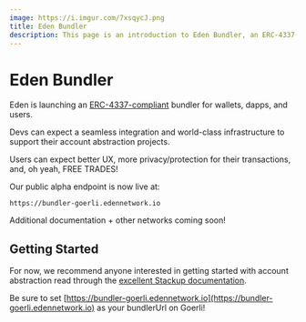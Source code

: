 ```yaml
---
image: https://i.imgur.com/7xsqycJ.png
title: Eden Bundler
description: This page is an introduction to Eden Bundler, an ERC-4337-compliant bundler for account abstraction.
---
```


# Eden Bundler

Eden is launching an [ERC-4337-compliant](./erc4337-overview) bundler for wallets, dapps, and users. 

Devs can expect a seamless integration and world-class infrastructure to support their account abstraction projects.

Users can expect better UX, more privacy/protection for their transactions, and, oh yeah, FREE TRADES!

Our public alpha endpoint is now live at:
```
https://bundler-goerli.edennetwork.io
```

Additional documentation + other networks coming soon!

## Getting Started

For now, we recommend anyone interested in getting started with account abstraction read through the [excellent Stackup documentation](https://docs.stackup.sh/docs/guides/quickstart). 

Be sure to set [https://bundler-goerli.edennetwork.io](https://bundler-goerli.edennetwork.io) as your bundlerUrl on Goerli!
